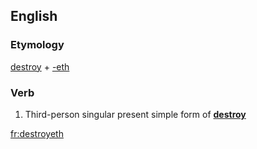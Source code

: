 ==English==

===Etymology===
[[destroy]] + [[-eth]]

===Verb===
{{en-verb form}}

# {{archaic}} Third-person singular present simple form of '''[[destroy]]'''

[[fr:destroyeth]]